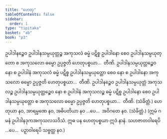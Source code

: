 ```yaml
---
title: "ဟေတု"
tableOfContents: false
sidebar:
  order: 1
type: "tipitaka"
basket: "ab"
book: "p3"
---
```



<DynamicBreadcrumb />

<Division number="26" book="p3" e="ch" v="39" p="421">

<Paragraph number="2289" book="p3">
ဥပါဒါနဉ္စေဝ ဥပါဒါနသမ္ပယုတ္တဉ္စ အကုသလံ ဓမ္မံ ပဋိစ္စ ဥပါဒါနော စေဝ ဥပါဒါနသမ္ပယုတ္တော စ အကုသလော ဓမ္မော ဥပ္ပဇ္ဇတိ ဟေတုပစ္စယာ…  တီဏိ.
</Paragraph>

<Paragraph number="2290" book="p3">
ဥပါဒါနသမ္ပယုတ္တဉ္စေဝ နော စ ဥပါဒါနံ အကုသလံ ဓမ္မံ ပဋိစ္စ ဥပါဒါနသမ္ပယုတ္တော စေဝ နော စ ဥပါဒါနော အကုသလော ဓမ္မော ဥပ္ပဇ္ဇတိ ဟေတုပစ္စယာ…  တီဏိ.
</Paragraph>

<Paragraph number="2291" book="p3">
ဥပါဒါနဉ္စေဝ ဥပါဒါနသမ္ပယုတ္တံ အကုသလဉ္စ ဥပါဒါနသမ္ပယုတ္တဉ္စေဝ နော စ ဥပါဒါနံ အကုသလဉ္စ ဓမ္မံ ပဋိစ္စ ဥပါဒါနော စေဝ ဥပါဒါနသမ္ပယုတ္တော စ အကုသလော ဓမ္မော ဥပ္ပဇ္ဇတိ ဟေတုပစ္စယာ…  တီဏိ. (သံခိတ္တံ.)
</Paragraph>

</Division>
<Division number="27" book="p3" e="ch" v="39" p="422">

<Paragraph number="2292" book="p3">
ဟေတုယာ နဝ, အာရမ္မဏေ နဝ, အဓိပတိယာ နဝ …ပေ…  အဝိဂတေ နဝ. (သံခိတ္တံ.) (ဣမံ ဂမနံ ဥပါဒါနဒုကအကုသလသဒိသံ. ဣဓ ပန ဟေတုပစ္စယာ ဣဒံ နာနံ. သဟဇာတဝါရေပိ …ပေ…  ပဉှာဝါရေပိ သဗ္ဗတ္ထ နဝ.)
</Paragraph>
</Division>